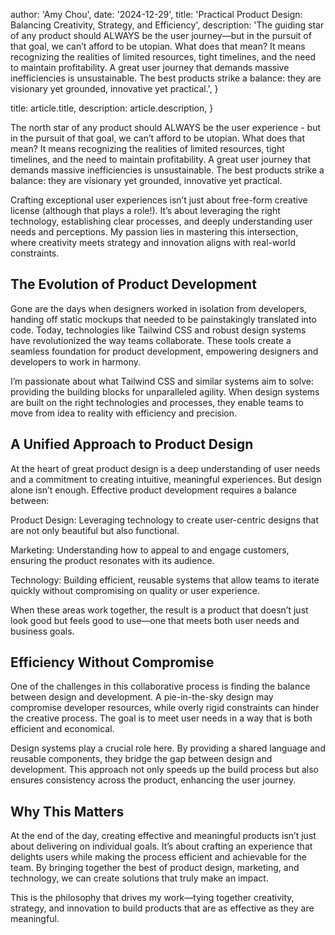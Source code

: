 
  author: 'Amy Chou',
  date: '2024-12-29',
  title: 'Practical Product Design: Balancing Creativity, Strategy, and Efficiency',
  description:
    'The guiding star of any product should ALWAYS be the user journey—but in the pursuit of that goal, we can’t afford to be utopian. What does that mean? It means recognizing the realities of limited resources, tight timelines, and the need to maintain profitability. A great user journey that demands massive inefficiencies is unsustainable. The best products strike a balance: they are visionary yet grounded, innovative yet practical.',
}

  title: article.title,
  description: article.description,
}



The north star of any product should ALWAYS be the user experience - but in the pursuit of that goal, we can’t afford to be utopian. What does that mean? It means recognizing the realities of limited resources, tight timelines, and the need to maintain profitability. A great user journey that demands massive inefficiencies is unsustainable. The best products strike a balance: they are visionary yet grounded, innovative yet practical.

Crafting exceptional user experiences isn’t just about free-form creative license (although that plays a role!). It’s about leveraging the right technology, establishing clear processes, and deeply understanding user needs and perceptions. My passion lies in mastering this intersection, where creativity meets strategy and innovation aligns with real-world constraints.

## The Evolution of Product Development 
Gone are the days when designers worked in isolation from developers, handing off static mockups that needed to be painstakingly translated into code. Today, technologies like Tailwind CSS and robust design systems have revolutionized the way teams collaborate. These tools create a seamless foundation for product development, empowering designers and developers to work in harmony.

I’m passionate about what Tailwind CSS and similar systems aim to solve: providing the building blocks for unparalleled agility. When design systems are built on the right technologies and processes, they enable teams to move from idea to reality with efficiency and precision.
## A Unified Approach to Product Design

At the heart of great product design is a deep understanding of user needs and a commitment to creating intuitive, meaningful experiences. But design alone isn’t enough. Effective product development requires a balance between:

Product Design: Leveraging technology to create user-centric designs that are not only beautiful but also functional.

Marketing: Understanding how to appeal to and engage customers, ensuring the product resonates with its audience.

Technology: Building efficient, reusable systems that allow teams to iterate quickly without compromising on quality or user experience.

When these areas work together, the result is a product that doesn’t just look good but feels good to use—one that meets both user needs and business goals.

## Efficiency Without Compromise

One of the challenges in this collaborative process is finding the balance between design and development. A pie-in-the-sky design may compromise developer resources, while overly rigid constraints can hinder the creative process. The goal is to meet user needs in a way that is both efficient and economical.

Design systems play a crucial role here. By providing a shared language and reusable components, they bridge the gap between design and development. This approach not only speeds up the build process but also ensures consistency across the product, enhancing the user journey.

## Why This Matters

At the end of the day, creating effective and meaningful products isn’t just about delivering on individual goals. It’s about crafting an experience that delights users while making the process efficient and achievable for the team. By bringing together the best of product design, marketing, and technology, we can create solutions that truly make an impact.

This is the philosophy that drives my work—tying together creativity, strategy, and innovation to build products that are as effective as they are meaningful.
